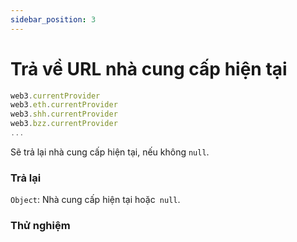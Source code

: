 ```yaml
---
sidebar_position: 3
---
```


# Trả về URL nhà cung cấp hiện tại
```javascript
web3.currentProvider
web3.eth.currentProvider
web3.shh.currentProvider
web3.bzz.currentProvider
...
```
Sẽ trả lại nhà cung cấp hiện tại, nếu không `null`.
### Trả lại
`Object`: Nhà cung cấp hiện tại hoặc` null`.
### Thử nghiệm
<CurrentProvider/>